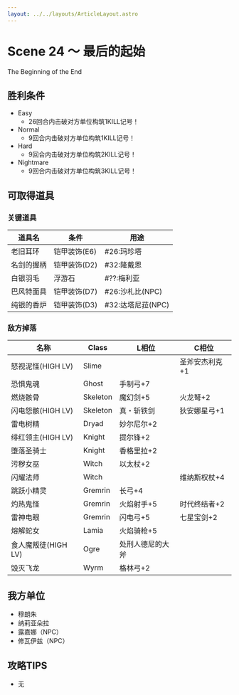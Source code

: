 ```yaml
---
layout: ../../layouts/ArticleLayout.astro
---
```

# Scene 24 ～ 最后的起始  

The Beginning of the End

## 胜利条件 

- Easy
  - 26回合内击破对方单位构筑1KILL记号！
- Normal
  - 9回合内击破对方单位构筑1KILL记号！
- Hard
  - 9回合内击破对方单位构筑2KILL记号！
- Nightmare
  - 9回合内击破对方单位构筑3KILL记号！

## 可取得道具 

### 关键道具

|道具名|条件|用途|
|---|---|---|
|老旧耳环|铠甲装饰(E6)|#26:玛珍塔|
|名剑的握柄|铠甲装饰(D2)|#32:隆戴恩|
|白银羽毛|浮游石|#??:梅利亚|
|巴风特面具|铠甲装饰(D7)|#26:沙札比(NPC)|
|纯银的香炉|铠甲装饰(D3)|#32:达塔尼菈(NPC)|

### 敌方掉落

|名称|Class|L相位|C相位|
|---|---|---|---|
|怒视泥怪(HIGH LV)|Slime||圣斧安杰利克+1|
|恐惧鬼魂|Ghost|手制弓+7||
|燃烧骸骨|Skeleton|魔幻剑+5|火龙弩+2|
|闪电怨骸(HIGH LV)|Skeleton|真・斩铁剑|狄安娜星弓+1|
|雷电树精|Dryad|妙尔尼尔+2||
|绯红领主(HIGH LV)|Knight|提尔锋+2||
|堕落圣骑士|Knight|香格里拉+2||
|污秽女巫|Witch|以太杖+2||
|闪耀法师|Witch||维纳斯权杖+4|
|跳跃小精灵|Gremrin|长弓+4||
|灼热鬼怪|Gremrin|火焰射手+5|时代终结者+2|
|雷神电眼|Gremrin|闪电弓+5|七星宝剑+2|
|熔解蛇女|Lamia|火焰骑枪+5||
|食人魔叛徒(HIGH LV)|Ogre|处刑人德尼的大斧||
|毁灭飞龙|Wyrm|格林弓+2||

## 我方单位 

- 穆朗朱
- 纳莉亚朵拉
- 露嘉娜（NPC）
- 修瓦伊兹（NPC）

## 攻略TIPS 

- 无